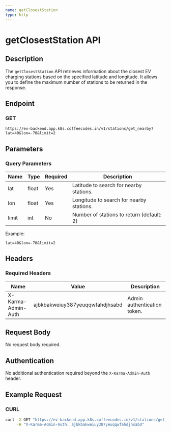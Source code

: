 ```yaml
---
name: getClosestStation
type: http
---
```


# getClosestStation API

## Description

The `getClosestStation` API retrieves information about the closest EV charging stations based on the specified latitude and longitude. It allows you to define the maximum number of stations to be returned in the response.

## Endpoint

### GET
```
https://ev-backend.app.k8s.coffeecodes.in/v1/stations/get_nearby?lat=40&lon=-70&limit=2
```

## Parameters

### Query Parameters

| Name  | Type | Required | Description                             |
|-------|------|----------|-----------------------------------------|
| lat   | float| Yes      | Latitude to search for nearby stations. |
| lon   | float| Yes      | Longitude to search for nearby stations.|
| limit | int  | No       | Number of stations to return (default: 2)|

Example:
```
lat=40&lon=-70&limit=2
```

## Headers

### Required Headers

| Name                | Value                                  | Description                 |
|---------------------|----------------------------------------|-----------------------------|
| X-Karma-Admin-Auth  | ajbkbakweiuy387yeuqqwfahdjhsabd        | Admin authentication token. |

## Request Body

No request body required.

## Authentication

No additional authentication required beyond the `X-Karma-Admin-Auth` header.

## Example Request

### CURL
```bash
curl -X GET "https://ev-backend.app.k8s.coffeecodes.in/v1/stations/get_nearby?lat=40&lon=-70&limit=2" \
     -H "X-Karma-Admin-Auth: ajbkbakweiuy387yeuqqwfahdjhsabd"
```